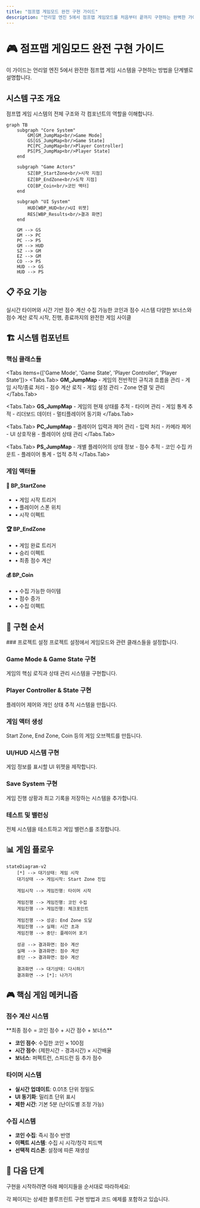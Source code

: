 ```yaml
---
title: "점프맵 게임모드 완전 구현 가이드"
description: "언리얼 엔진 5에서 점프맵 게임모드를 처음부터 끝까지 구현하는 완벽한 가이드"
---
```



# 🎮 점프맵 게임모드 완전 구현 가이드

<Callout type="info" emoji="🎯">
이 가이드는 언리얼 엔진 5에서 완전한 점프맵 게임 시스템을 구현하는 방법을 단계별로 설명합니다.
</Callout>

## 시스템 구조 개요

점프맵 게임 시스템의 전체 구조와 각 컴포넌트의 역할을 이해합니다.

```mermaid
graph TB
    subgraph "Core System"
        GM[GM_JumpMap<br/>Game Mode]
        GS[GS_JumpMap<br/>Game State]
        PC[PC_JumpMap<br/>Player Controller]
        PS[PS_JumpMap<br/>Player State]
    end
    
    subgraph "Game Actors"
        SZ[BP_StartZone<br/>시작 지점]
        EZ[BP_EndZone<br/>도착 지점]
        CO[BP_Coin<br/>코인 액터]
    end
    
    subgraph "UI System"
        HUD[WBP_HUD<br/>UI 위젯]
        RES[WBP_Results<br/>결과 화면]
    end
    
    GM --> GS
    GM --> PC
    PC --> PS
    GM --> HUD
    SZ --> GM
    EZ --> GM
    CO --> PS
    HUD --> GS
    HUD --> PS
```

## 📋 주요 기능

<Cards>
  <Card title="⏱️ 타이머 시스템" href="/unreal/jumpmap/game-mode">
    실시간 타이머와 시간 기반 점수 계산
  </Card>
  <Card title="💰 코인 수집" href="/unreal/jumpmap/actors">
    수집 가능한 코인과 점수 시스템
  </Card>
  <Card title="🏆 점수 시스템" href="/unreal/jumpmap/player-state">
    다양한 보너스와 점수 계산 로직
  </Card>
  <Card title="🎮 게임 플로우" href="/unreal/jumpmap/game-mode">
    시작, 진행, 종료까지의 완전한 게임 사이클
  </Card>
</Cards>

## 🏗️ 시스템 컴포넌트

### 핵심 클래스들

<Tabs items={['Game Mode', 'Game State', 'Player Controller', 'Player State']}>
  <Tabs.Tab>
    **GM_JumpMap** - 게임의 전반적인 규칙과 흐름을 관리
    - 게임 시작/종료 처리
    - 점수 계산 로직
    - 게임 설정 관리
    - Zone 연결 및 관리
  </Tabs.Tab>
  
  <Tabs.Tab>
    **GS_JumpMap** - 게임의 현재 상태를 추적
    - 타이머 관리
    - 게임 통계 추적
    - 리더보드 데이터
    - 멀티플레이어 동기화
  </Tabs.Tab>
  
  <Tabs.Tab>
    **PC_JumpMap** - 플레이어 입력과 제어 관리
    - 입력 처리
    - 카메라 제어
    - UI 상호작용
    - 플레이어 상태 관리
  </Tabs.Tab>
  
  <Tabs.Tab>
    **PS_JumpMap** - 개별 플레이어의 상태 정보
    - 점수 추적
    - 코인 수집 카운트
    - 플레이어 통계
    - 업적 추적
  </Tabs.Tab>
</Tabs>

### 게임 액터들

<div className="grid grid-cols-1 md:grid-cols-3 gap-4 mt-6">
  <div className="border rounded-lg p-4">
    <h4 className="font-bold mb-2">🚀 BP_StartZone</h4>
    <ul className="text-sm space-y-1">
      <li>• 게임 시작 트리거</li>
      <li>• 플레이어 스폰 위치</li>
      <li>• 시작 이펙트</li>
    </ul>
  </div>
  
  <div className="border rounded-lg p-4">
    <h4 className="font-bold mb-2">🏆 BP_EndZone</h4>
    <ul className="text-sm space-y-1">
      <li>• 게임 완료 트리거</li>
      <li>• 승리 이펙트</li>
      <li>• 최종 점수 계산</li>
    </ul>
  </div>
  
  <div className="border rounded-lg p-4">
    <h4 className="font-bold mb-2">💰 BP_Coin</h4>
    <ul className="text-sm space-y-1">
      <li>• 수집 가능한 아이템</li>
      <li>• 점수 증가</li>
      <li>• 수집 이펙트</li>
    </ul>
  </div>
</div>

## 🎯 구현 순서

<Steps>
### 프로젝트 설정
프로젝트 설정에서 게임모드와 관련 클래스들을 설정합니다.

### Game Mode & Game State 구현
게임의 핵심 로직과 상태 관리 시스템을 구현합니다.

### Player Controller & State 구현
플레이어 제어와 개인 상태 추적 시스템을 만듭니다.

### 게임 액터 생성
Start Zone, End Zone, Coin 등의 게임 오브젝트를 만듭니다.

### UI/HUD 시스템 구현
게임 정보를 표시할 UI 위젯을 제작합니다.

### Save System 구현
게임 진행 상황과 최고 기록을 저장하는 시스템을 추가합니다.

### 테스트 및 밸런싱
전체 시스템을 테스트하고 게임 밸런스를 조정합니다.
</Steps>

## 📊 게임 플로우

```mermaid
stateDiagram-v2
    [*] --> 대기상태: 게임 시작
    대기상태 --> 게임시작: Start Zone 진입
    
    게임시작 --> 게임진행: 타이머 시작
    
    게임진행 --> 게임진행: 코인 수집
    게임진행 --> 게임진행: 체크포인트
    
    게임진행 --> 성공: End Zone 도달
    게임진행 --> 실패: 시간 초과
    게임진행 --> 중단: 플레이어 포기
    
    성공 --> 결과화면: 점수 계산
    실패 --> 결과화면: 점수 계산
    중단 --> 결과화면: 점수 계산
    
    결과화면 --> 대기상태: 다시하기
    결과화면 --> [*]: 나가기
```

## 🎮 핵심 게임 메커니즘

### 점수 계산 시스템

<Callout type="default" emoji="📐">
**최종 점수 = 코인 점수 + 시간 점수 + 보너스**

- **코인 점수**: 수집한 코인 × 100점
- **시간 점수**: (제한시간 - 경과시간) × 시간배율
- **보너스**: 퍼펙트런, 스피드런 등 추가 점수
</Callout>

### 타이머 시스템

- **실시간 업데이트**: 0.01초 단위 정밀도
- **UI 동기화**: 밀리초 단위 표시
- **제한 시간**: 기본 5분 (난이도별 조정 가능)

### 수집 시스템

- **코인 수집**: 즉시 점수 반영
- **이펙트 시스템**: 수집 시 시각/청각 피드백
- **선택적 리스폰**: 설정에 따른 재생성

## 🚀 다음 단계

구현을 시작하려면 아래 페이지들을 순서대로 따라하세요:

<div className="grid grid-cols-1 md:grid-cols-2 gap-4 mt-6">
  <LinkCard
    title="Game Mode & Game State 구현"
    description="게임의 핵심 로직과 상태 관리 시스템"
    href="/unreal/jumpmap/game-mode"
  />
  <LinkCard
    title="Player Controller & State 구현"
    description="플레이어 제어와 개인 상태 추적 시스템"
    href="/unreal/jumpmap/player-state"
  />
  <LinkCard
    title="게임 액터 구현 (Zones & Coins)"
    description="Start Zone, End Zone, Coin 액터 구현"
    href="/unreal/jumpmap/actors"
  />
  <LinkCard
    title="UI/HUD 시스템 구현"
    description="게임 정보 표시와 사용자 인터페이스"
    href="/unreal/jumpmap/ui-system"
  />
  <LinkCard
    title="Save System & 추가 기능"
    description="저장 시스템, 리더보드, 파워업 등"
    href="/unreal/jumpmap/advanced"
  />
</div>

<Callout type="success" emoji="✨">
각 페이지는 상세한 블루프린트 구현 방법과 코드 예제를 포함하고 있습니다.
</Callout>